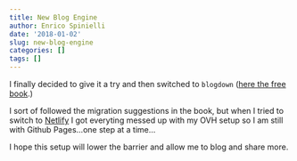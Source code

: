 ```yaml
---
title: New Blog Engine
author: Enrico Spinielli
date: '2018-01-02'
slug: new-blog-engine
categories: []
tags: []
---
```


I finally decided to give it a try and then switched to `blogdown`
([here the free book](https://bookdown.org/yihui/blogdown/).)

I sort of followed the migration suggestions in the book, but when I tried to
switch to [Netlify](https://bookdown.org/yihui/blogdown/netlify.html)
I got everyting messed up with my OVH setup so I am still
with Github Pages...one step at a time...

I hope this setup will lower the barrier and allow me to blog and share  more.
